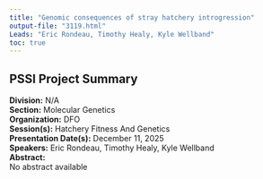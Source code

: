```yaml
---
title: "Genomic consequences of stray hatchery introgression"
output-file: "3119.html"
Leads: "Eric Rondeau, Timothy Healy, Kyle Wellband"
toc: true
---
```


## PSSI Project Summary

**Division:** N/A  
**Section:** Molecular Genetics  
**Organization:** DFO  
**Session(s):** Hatchery Fitness And Genetics  
**Presentation Date(s):** December 11, 2025  
**Speakers:** Eric Rondeau, Timothy Healy, Kyle Wellband  
**Abstract:**  
No abstract available   


